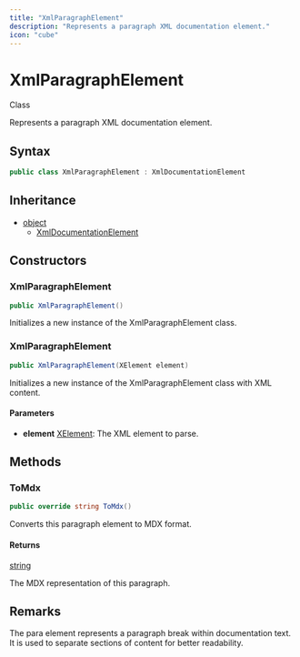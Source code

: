 ```yaml
---
title: "XmlParagraphElement"
description: "Represents a paragraph XML documentation element."
icon: "cube"
---
```


# XmlParagraphElement

<Badge variant="outline">Class</Badge>

Represents a paragraph XML documentation element.

## Syntax

```csharp
public class XmlParagraphElement : XmlDocumentationElement
```

## Inheritance

- [object](https://learn.microsoft.com/dotnet/api/system.object)
  - [XmlDocumentationElement](/api-reference/cloudnimble/easyaf/xmldocumentation/xmldocumentationelement)

## Constructors

### XmlParagraphElement

```csharp
public XmlParagraphElement()
```

Initializes a new instance of the XmlParagraphElement class.

### XmlParagraphElement

```csharp
public XmlParagraphElement(XElement element)
```

Initializes a new instance of the XmlParagraphElement class with XML content.

#### Parameters

- **element** [XElement](https://learn.microsoft.com/dotnet/api/system.xml.linq.xelement): The XML element to parse.


## Methods

### ToMdx

```csharp
public override string ToMdx()
```

Converts this paragraph element to MDX format.

#### Returns

[string](https://learn.microsoft.com/dotnet/api/system.string)

The MDX representation of this paragraph.


## Remarks

The para element represents a paragraph break within documentation text.
It is used to separate sections of content for better readability.

